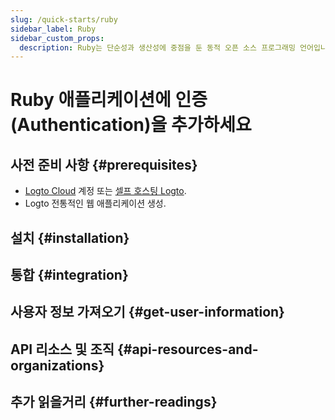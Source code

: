 ```yaml
---
slug: /quick-starts/ruby
sidebar_label: Ruby
sidebar_custom_props:
  description: Ruby는 단순성과 생산성에 중점을 둔 동적 오픈 소스 프로그래밍 언어입니다.
---
```




# Ruby 애플리케이션에 인증 (Authentication)을 추가하세요

<GuideTip />

## 사전 준비 사항 \{#prerequisites}

- [Logto Cloud](https://cloud.logto.io) 계정 또는 [셀프 호스팅 Logto](/introduction/set-up-logto-oss).
- Logto 전통적인 웹 애플리케이션 생성.

## 설치 \{#installation}

<Installation />

## 통합 \{#integration}

<Integration />

## 사용자 정보 가져오기 \{#get-user-information}

<GetUserInformation />

## API 리소스 및 조직 \{#api-resources-and-organizations}

<ApiResources />

## 추가 읽을거리 \{#further-readings}

<FurtherReadings />